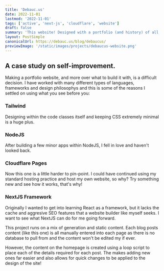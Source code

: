 ```yaml
---
title: 'Debauc.us'
date: 2022-11-01
lastmod: '2022-11-01'
tags: ['active', 'next-js', 'cloudflare', 'website']
draft: false
summary: 'This website! Designed with a portfolio (and history) of all my previous projects.'
layout: PostSimple
canonicalUrl: https://debauc.us/blog/debaucus/
previewImage: '/static/images/projects/debaucus-website.png'
---
```


## A case study on self-improvement.

Making a portfolio website, and more over what to build it with, is a difficult decision. I have worked with many different types of languages, frameworks and design philosophys and this is some of the reasons I settled on using what you see before you:

### Tailwind

Designing within the code classes itself and keeping CSS extremely minimal is a huge plus.

### NodeJS

After building a few minor apps within NodeJS, I fell in love and haven't looked back.

### Cloudflare Pages

Now this one is a little harder to pin-point. I could have continued using my standard hosting practice and host my own website, so why? Try something new and see how it works, that's why!

### NextJS Framework

Originally I wanted to get into learning React as a framework, but it lacks the cache and aggresive SEO features that a website builder like myself seeks. I want to see what NextJS can do for me going forward.

This project runs on a mix of generation and static content. Each blog posts content (like this one) is all manually entered into each page as there is no database to pull from and the content won't be edited my if ever.

However, the content on the homepage is created using a loop script to place each of the details required for each post. The makes adding new ones far easier and also allows for quick changes to be applied to the design of the site!
